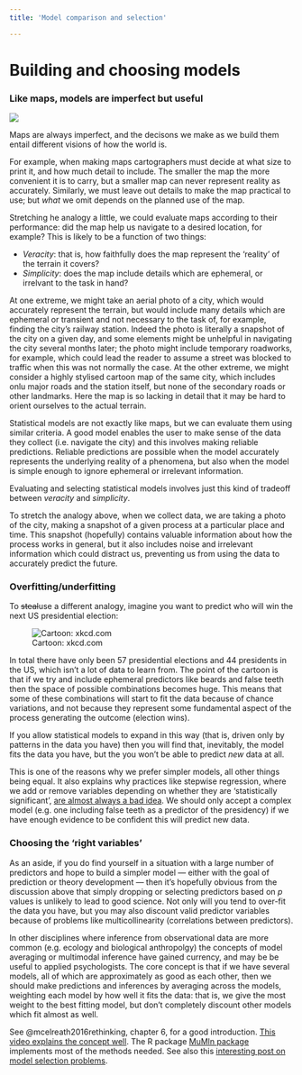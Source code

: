 ```yaml
---
title: 'Model comparison and selection'

---
```



# Building and choosing models {#comparison-and-selection}


### Like maps, models are imperfect but useful {-}


![](media/map_projections.png)



Maps are always imperfect, and the decisons we make as we build them entail different visions of how the world is.

For example, when making maps cartographers must decide at what size to print it, and how much detail to include. The smaller the map the more convenient it is to carry, but a smaller map can never represent reality as accurately. Similarly, we must leave out details to make the map practical to use; but *what* we omit depends on the planned use of the map. 

Stretching he analogy a little, we could evaluate maps according to their performance: did the map help us navigate to a desired location, for example? This is likely to be a function of two things:

- *Veracity*: that is, how faithfully does the map represent the 'reality' of the terrain it covers?
- *Simplicity*: does the map include details which are ephemeral, or irrelvant to the task in hand?

At one extreme, we might take an aerial photo of a city, which would accurately represent the terrain, but would include many details which are ephemeral or transient and not necessary to the task of, for example, finding the city's railway station.  Indeed the photo is literally a snapshot of the city on a given day, and some elements might be unhelpful in navigating the city several months later; the photo might include temporary roadworks, for example, which could lead the reader to assume a street was blocked to traffic when this was not normally the case. At the other extreme, we might consider a highly stylised cartoon map of the same city, which includes onlu major roads and the station itself, but none of the secondary roads or other landmarks. Here the map is so lacking in detail that it may be hard to orient ourselves to the actual terrain.

Statistical models are not exactly like maps, but we can evaluate them using similar criteria. A good model enables the user to make sense of the data they collect (i.e. navigate the city) and this involves making reliable predictions.  Reliable predictions are possible when the model accurately represents the underlying reality of a phenomena, but also when the model is simple enough to ignore ephemeral or irrelevant information.

Evaluating and selecting statistical models involves just this kind of tradeoff between *veracity* and *simplicity*.

To stretch the analogy above, when we collect data, we are taking a photo of the city, making a snapshot of a given process at a particular place and time. This snapshot (hopefully) contains valuable information about how the process works in general, but it also includes noise and irrelevant information which could distract us, preventing us from using the data to accurately predict the future. 




### Overfitting/underfitting {- #over-fitting}


To ~~steal~~use a different analogy, imagine you want to predict who will win the next US presidential election:

![Cartoon: xkcd.com](media/xkcd_presidents_overfitting.png)

In total there have only been 57 presidential elections and 44 presidents in the US, which isn't a lot of data to learn from. The point of the cartoon is that if we try and include ephemeral predictors like beards and false teeth then the space of possible combinations becomes huge. This means that some of these combinations will start to fit the data because of chance variations, and not because they represent some fundamental aspect of the process generating the outcome (election wins). 

If you allow statistical models to expand in this way (that is, driven only by patterns in the data you have) then you will find that, inevitably, the model fits the data you have, but the you won't be able to predict *new* data at all.

This is one of the reasons why we prefer simpler models, all other things being equal. It also explains why practices like stepwise regression, where we add or remove variables depending on whether they are 'statistically significant',  [are almost always a bad idea](http://www.stata.com/support/faqs/statistics/stepwise-regression-problems/).  We should only accept a complex model (e.g. one including false teeth as a predictor of the presidency) if we have enough evidence to be confident this will predict new data.



### Choosing the 'right variables' {- #variable-selection}

As an aside, if you do find yourself in a situation with a large number of predictors and hope to build a simpler model --- either with the goal of prediction or theory development --- then it's hopefully obvious from the discussion above that simply dropping or selecting predictors based on *p* values is unlikely to lead to good science. Not only will you tend to over-fit the data you have, but you may also discount valid predictor variables because of problems like multicollinearity (correlations between predictors).


In other disciplines where inference from observational data are more common (e.g. ecology and biological anthropolgy) the concepts of model averaging or multimodal inference have gained currency, and may be be useful to applied psychologists.  The core concept is that if we have several models, all of which are approximately as good as each other, then we should make predictions and inferences by averaging across the models, weighting each model by how well it fits the data: that is, we give the most weight to the best fitting model, but don't completely discount other models which fit almost as well.


See @mcelreath2016rethinking, chapter 6, for a good introduction. [This video explains the concept well](https://www.youtube.com/watch?v=LQb7l5IfS0s).  The R package [MuMln package](https://cran.r-project.org/web/packages/MuMIn/index.html) implements most of the methods needed. See also this [interesting post on model selection problems](https://www.r-bloggers.com/model-selection-and-multi-model-inference/).











